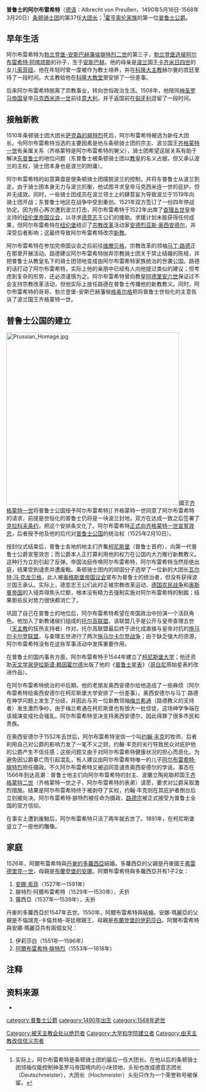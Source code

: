 {{infobox royalty
| name = 阿尔布雷希特<br />{{small|Albrecht}}
| image = Lucas Cranach d.Ä. - Bildnis des Markgrafen Albrecht von Brandenburg-Ansbach (Herzog Anton Ulrich-Museum).jpg
| caption = 普鲁士的阿尔布雷希特像，[[老卢卡斯·克拉纳赫|老卢卡斯·克拉纳赫]]1528年作
| succession = [[条顿骑士团大团长|条顿骑士团大团长]]
| reign = 1510年{{snd}}1525年
| predecessor = {{le|萨克森的弗里德里希 (条顿骑士团)|Frederick of Saxony (Teutonic Knight)|萨克森的弗里德里希}}
| successor = {{le|瓦尔特·冯·克龙贝格|Walter von Cronberg}}
| succession1 = [[普鲁士君主列表|普鲁士公爵]]
| reign1 = 1525年{{snd}}1568年
| successor1 = [[阿尔布雷希特·腓特烈_(普鲁士)|普鲁士的阿尔布雷希特·腓特烈]]
| birth_date = {{birth date|1490|5|17|df=yes}}<ref>[http://www.britannica.com/EBchecked/topic/12674/Albert Albert (duke of Prussia)]. Britannica.</ref>
| birth_place = [[安斯巴赫|安斯巴赫]]
| death_date = {{death date and age|1568|3|20|1490|7|8|df=yes}}
| death_place = 塔皮奥<br />（今[[近卫军城|近卫军城]]）
| house = [[霍亨索伦王朝|霍亨索伦]]
| father = [[腓特烈二世_(勃兰登堡-安斯巴赫)|勃兰登堡-安斯巴赫的腓特烈一世]]
| mother = [[索菲亚·亚盖隆卡|波兰的索菲亚]]
| spouse = 丹麦的多罗特娅<br/>不伦瑞克吕讷堡的安娜·玛丽亚
| issue = [[阿尔布雷希特·腓特烈_(普鲁士)|阿尔布雷希特·腓特烈]]<br/>（及其他）
| religion = [[罗马天主教|罗马天主教]]（1525年前）<br />[[信义宗|信义宗]]（1525年后）
}}

'''普鲁士的阿尔布雷希特'''（[[德语|德语]]：Albrecht von Preußen，1490年5月16日-1568年3月20日）[[条顿骑士团|条顿骑士团]]的第37任[[条顿骑士团大团长列表|大团长]]；<ref>实际上，阿尔布雷希特是条顿骑士团的最后一任大团长。在他以后的条顿骑士团领袖仅能控制神圣罗马帝国境内的小块领地，头衔也改成德意志团长（Deutschmeister），大团长（Hochmeister）头衔只作为一个荣誉称号被保留。</ref>[[霍亨索伦家族|霍亨索伦家族]]的第一位[[普鲁士公爵|普鲁士公爵]]。

==早年生活==
阿尔布雷希特为[[勃兰登堡-安斯巴赫藩侯|勃兰登堡-安斯巴赫藩侯]][[腓特烈二世_(勃兰登堡-安斯巴赫)|腓特烈二世]]的第三子，[[勃兰登堡选侯|勃兰登堡选侯]][[阿尔布雷希特·阿喀琉斯|阿尔布雷希特·阿喀琉斯]]的孙子，生于[[安斯巴赫|安斯巴赫]]。他的母亲是[[波兰|波兰]]国王[[卡齐米日四世|卡齐米日四世]]的女儿[[波蘭的索菲亞|索菲娅]]。他在年轻时曾一度被作为教士培养，并在[[科隆大主教|科隆大主教]]赫尔曼的宫廷里待了一段时间。大主教给他在[[科隆大教堂|科隆大教堂]]里安排了一份差事。

后来阿尔布雷希特脱离了宗教事业，转向世俗政治生活。1508年，他陪同[[神圣罗马帝国|神圣罗马帝国]]皇帝[[马克西米连一世_(神圣罗马帝国)|马克西米连一世]]前往[[意大利|意大利]]，并于返国前在[[匈牙利|匈牙利]]逗留了一段时间。

==接触新教==
1510年条顿骑士团大团长[[萨克森的腓特烈_(条顿骑士团大团长)|萨克森的腓特烈]]死后，阿尔布雷希特被选为新任大团长。令阿尔布雷希特当选的主要因素是他与条顿骑士团的宗主、波兰国王[[齐格蒙特一世|齐格蒙特一世]]有亲属关系（齐格蒙特是阿尔布雷希特的舅父），骑士团希望这层关系有助于解决[[东普鲁士|东普鲁士]]的地位问题（东普鲁士被条顿骑士团以[[教皇|教皇]]的名义占据，但又承认波兰的主权，骑士团本身也是波兰的附庸）。

阿尔布雷希特的如意算盘是使条顿骑士团摆脱波兰的控制，并将东普鲁士从波兰割走。由于骑士团本身无力与波兰抗衡，他试图寻求皇帝马克西米连一世的庇护，但并无成效。同时，一些骑士团成员在波兰领土上的肆意妄为导致波兰于1519年向骑士团开战；东普鲁士地区在战争中受到重创。1521年双方签订了一份四年停战协定。因为担心再次遭到波兰打击，阿尔布雷希特于1522年出席了[[查理五世_(神圣罗马帝国)|查理五世]]皇帝主持的[[纽伦堡帝国议会|纽伦堡帝国议会]]，以寻求[[德意志|德意志]]王公们的援助。求援计划未能获得任何成果，但阿尔布雷希特在[[纽伦堡|纽伦堡]]结识了[[宗教改革|宗教改革]]活动家[[安德烈亚斯·奥西安德尔|安德烈亚斯·奥西安德尔]]，并深受后者影响；这最终导致阿尔布雷希特改宗[[新教|新教]]。 

阿尔布雷希特在参加完帝国议会之后前往[[维滕贝格|维滕贝格]]，宗教改革的领袖[[马丁·路德|马丁·路德]]正在那里开展活动。路德建议阿尔布雷希特抛弃宗教骑士团关于禁止结婚的陈规，并把普鲁士从教皇名下的骑士团领地变成由阿尔布雷希特家族统治的世袭公国。路德的话打动了阿尔布雷希特，实际上他的亲朋中已经有人向他提过类似的建议；但考虑到复杂的形势，还必须谨慎为之。阿尔布雷希特曾向教皇[[阿德里安六世|阿德里安六世]]保证过不会支持宗教改革活动，但他实际上放任路德在普鲁士传播他的新教教义。同时，阿尔布雷希特的哥哥、勃兰登堡-安斯巴赫藩侯[[格奥尔格_(勃兰登堡-安斯巴赫)|格奥尔格]]把将普鲁士世俗化的主意告诉了波兰国王齐格蒙特一世。

==普鲁士公国的建立==
[[File:Prussian_Homage.jpg|450px]]國王[[齐格蒙特一世|齐格蒙特一世]]将普鲁士公国授予阿尔布雷希特]]
齐格蒙特一世同意了阿尔布雷希特的请求，前提是世俗化的普鲁士仍将是一块波兰封地。双方在达成一致之后签署了[[克拉科夫条约|克拉科夫条约]]，把这个安排条文化了。阿尔布雷希特[[普魯士效忠宣誓|正式向齐格蒙特一世宣誓效忠]]，后者授予他及他的后代对[[普鲁士公国|普鲁士公国]]的统治权（1525年2月10日）。

授封仪式结束后，普鲁士各地的地主们齐集[[柯尼斯堡|柯尼斯堡]]（普鲁士首府），向第一代普鲁士公爵宣誓效忠；而公爵本人正打算利用他的权力在公国内大力推行新教教义。这种行为立刻引起了反弹。帝国法庭传唤阿尔布雷希特，阿尔布雷希特当然拒绝出庭，结果受到谴责并遭废黜。条顿骑士团内的顽固分子选举了一位新的大团长[[瓦尔特·冯·克龙贝格|瓦尔特·冯·克龙贝格]]，此人被[[奥格斯堡帝国议会|奥格斯堡帝国议会]]宣布为普鲁士的统治者，但没有获得波兰国王承认。实际上，德意志王公们此时正被宗教改革运动、[[德国农民战争|德国农民战争]]和[[奥斯曼帝国|奥斯曼帝国]]的入侵弄得焦头烂额，根本没有精力去强制实施对阿尔布雷希特的制裁；结果那些反对势力很快都消亡了。

巩固了自己在普鲁士的地位后，阿尔布雷希特希望在帝国政治中扮演一个活跃角色。他加入了新教诸侯们组成的[[托尔高联盟|托尔高联盟]]，该联盟几乎是公开与皇帝查理五世（[[天主教|天主教]]的狂热支持者）作对。托尔高联盟最后终于进化成直接与皇帝对抗的[[施马尔卡尔登联盟|施马尔卡尔登联盟]]，与查理五世进行了两次[[施马尔卡尔登战争|施马尔卡尔登战争]]；由于缺乏强大的资源，阿尔布雷希特没有在这些军事活动中发挥重要作用。 

在普鲁士的国内事务方面，阿尔布雷希特于1544年建立了[[柯尼斯堡大学|柯尼斯堡大学]]；他还资助[[天文学|天文学家]][[伊拉斯谟·赖因霍尔德|伊拉斯谟·赖因霍尔德]]出版了他的《[[普鲁士星表|普鲁士星表]]》（[[哥白尼|哥白尼]]原始星表的改进作品）。

在阿尔布雷希特统治的中后期，他的老朋友奥西安德尔给他造成了一些麻烦（阿尔布雷希特给奥西安德尔在柯尼斯堡大学安排了一份差事）。奥西安德尔与马丁·路德在神学问题上发生了分歧，并因此与另一位新教领袖[[梅兰希通|梅兰希通]]（路德教义的支持者）发生激烈争吵。由于梅兰希通在柯尼斯堡也有很大一批信徒，这场神学争端在该城演变成社会骚乱。阿尔布雷希特坚决支持奥西安德尔，因此得罪了很多市民和贵族。

在奥西安德尔于1552年去世后，阿尔布雷希特宠信一个叫[[约翰·丰克|约翰·丰克]]的牧师，后者利用自己对公爵的影响力发了一笔不义之财。约翰·丰克的劣行导致民众对庇护他的公爵产生不信任感；这些问题又由于对阿尔布雷希特健康状况的担心而恶化。为避免因公爵暴亡而引起混乱，有人建议由阿尔布雷希特唯一的儿子[[阿尔布雷希特·腓特烈|阿尔布雷希特·腓特烈]]担任摄政。不久阿尔布雷希特又被迫同意谴责奥西安德尔的学说。事态在1566年到达高潮：普鲁士地主们向阿尔布雷希特的封主、波蘭立陶宛聯邦国王[[齐格蒙特二世|齐格蒙特二世]]（齐格蒙特一世之子，阿尔布雷希特的表弟）请愿，要求对公爵采取激烈措施。结果是阿尔布雷希特终于被剥夺了实权，约翰·丰克则在其庇护者倒台后立刻被处决。阿尔布雷希特·腓特烈被任命为摄政，[[路德宗|路德宗]]被正式接受为普鲁士全国的官方信仰。

在事实上遭到废黜后，阿尔布雷希特只活了两年就去世了。1891年，在柯尼斯堡竖立了一座他的雕像。

== 家庭 ==
1526年，阿爾布雷希特與[[丹麥的多蘿西亞_(1504-1547)|丹麥的多蘿西亞]]結婚。多蘿西亞的父親是丹麥國王[[弗雷德里克一世_(丹麦)|弗雷德里克一世]]，母親是[[布蘭登堡的安娜_(1487-1514)|布蘭登堡的安娜]]。阿爾布雷希特與多蘿西亞共有1子2女：
# [[普魯士的安娜·索菲|安娜·索菲]]（1527年—1591年）
# 腓特烈·阿爾布雷希特（1529年—1530年），夭折
# 露西亞（1537年—1539年），夭折

丹麥的多蘿西亞於1547年去世。1550年，阿爾布雷希特與{{le|安娜·瑪麗亞 (不倫瑞克-卡倫貝格-哥廷根)|Anna Maria of Brunswick-Calenberg-Göttingen|不倫瑞克的安娜·瑪麗亞}}結婚。安娜·瑪麗亞的父親是不倫瑞克-卡倫貝格-哥廷根親王{{le|埃里希一世 (不倫瑞克-卡倫貝格-哥廷根)|Eric I, Duke of Brunswick-Lüneburg|埃里希一世}}，母親是[[布蘭登堡的伊莉莎白_(1510-1558)|布蘭登堡的伊莉莎白]]。阿爾布雷希特與安娜·瑪麗亞共有兩個女兒：
# 伊莉莎白（1551年—1596年）
# [[阿爾布雷希特·腓特烈|阿爾布雷希特·腓特烈]]（1553年—1618年）

==注释==
<references/>
==资料来源==
{{Commonscat|Albert, Duke of Prussia}}
* {{1911}}
{{clear}}

{{S-start}}
{{S-hou| [[勃蘭登堡-庫爾姆巴赫家族|勃蘭登堡-庫爾姆巴赫家族]]|1490年|5月16日|1568年|3月20日| [[霍亨索倫王朝|霍亨索倫王朝]]}}
{{S-reg}}
{{S-new|新頭銜|reason=[[條頓騎士團國|條頓騎士團國]][[世俗化|世俗化]]|}}
{{s-title|[[普鲁士公爵|普鲁士公爵]]|1525年－1568年}}
{{s-after|[[阿爾布雷希特·腓特烈|阿爾布雷希特·腓特烈]]}}
{{end box}}
{{普魯士君主}}
{{Authority control}}
[[category:普鲁士公爵|category:普鲁士公爵]]
[[category:1490年出生|category:1490年出生]]
[[category:1568年逝世|category:1568年逝世]]
[[Category:被天主教会处以绝罚者|Category:被天主教会处以绝罚者]]
[[Category:大学和学院建立者|Category:大学和学院建立者]]
[[Category:由天主教改信信义宗者|Category:由天主教改信信义宗者]]